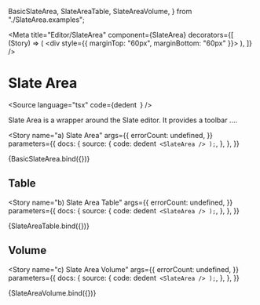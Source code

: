 

  BasicSlateArea,
  SlateAreaTable,
  SlateAreaVolume,
} from "./SlateArea.examples";

<Meta
  title="Editor/SlateArea"
  component={SlateArea}
  decorators={[
    (Story) => (
      <div style={{ marginTop: "60px", marginBottom: "60px" }}>
        <Story />
      </div>
    ),
  ]}
/>

# Slate Area

<Source
  language="tsx"
  code={dedent`
  `}
/>

Slate Area is a wrapper around the Slate editor. It provides a toolbar ....

<Story
  name="a) Slate Area"
  args={{
    errorCount: undefined,
  }}
  parameters={{
    docs: {
      source: {
        code: dedent`
<SlateArea />
);`,
      },
    },
  }}
>
  {BasicSlateArea.bind({})}
</Story>

## Table

<Story
  name="b) Slate Area Table"
  args={{
    errorCount: undefined,
  }}
  parameters={{
    docs: {
      source: {
        code: dedent`
<SlateArea />
);`,
      },
    },
  }}
>
  {SlateAreaTable.bind({})}
</Story>

## Volume

<Story
  name="c) Slate Area Volume"
  args={{
    errorCount: undefined,
  }}
  parameters={{
    docs: {
      source: {
        code: dedent`
<SlateArea />
);`,
      },
    },
  }}
>
  {SlateAreaVolume.bind({})}
</Story>

